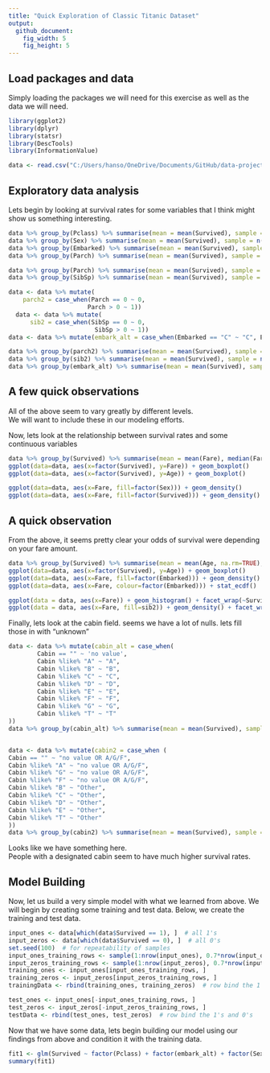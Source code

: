 ```yaml
---
title: "Quick Exploration of Classic Titanic Dataset"
output:
  github_document:
    fig_width: 5
    fig_height: 5
---
```



## Load packages and data
Simply loading the packages we will need for this exercise as well as the data we will need.

```r
library(ggplot2)
library(dplyr)
library(statsr)
library(DescTools)
library(InformationValue)

data <- read.csv("C:/Users/hanso/OneDrive/Documents/GitHub/data-projects/titanic/train.csv")
```


## Exploratory data analysis
Lets begin by looking at survival rates for some variables that I think might show us something interesting.

```r
data %>% group_by(Pclass) %>% summarise(mean = mean(Survived), sample = n())
data %>% group_by(Sex) %>% summarise(mean = mean(Survived), sample = n())
data %>% group_by(Embarked) %>% summarise(mean = mean(Survived), sample = n())
data %>% group_by(Parch) %>% summarise(mean = mean(Survived), sample = n())

data %>% group_by(Parch) %>% summarise(mean = mean(Survived), sample = n())
data %>% group_by(SibSp) %>% summarise(mean = mean(Survived), sample = n())

data <- data %>% mutate(
    parch2 = case_when(Parch == 0 ~ 0,
                      Parch > 0 ~ 1))
  data <- data %>% mutate(
      sib2 = case_when(SibSp == 0 ~ 0,
                        SibSp > 0 ~ 1))
data <- data %>% mutate(embark_alt = case_when(Embarked == "C" ~ "C", Embarked == "Q" ~ "Other", Embarked == "S" ~ "Other"))

data %>% group_by(parch2) %>% summarise(mean = mean(Survived), sample = n())
data %>% group_by(sib2) %>% summarise(mean = mean(Survived), sample = n())
data %>% group_by(embark_alt) %>% summarise(mean = mean(Survived), sample = n())
```

## A few quick observations
All of the above seem to vary greatly by different levels.  
We will want to include these in our modeling efforts.

Now, lets look at the relationship between survival rates and some continuous variables

```r
data %>% group_by(Survived) %>% summarise(mean = mean(Fare), median(Fare), iqr = IQR(Fare))
ggplot(data=data, aes(x=factor(Survived), y=Fare)) + geom_boxplot()
ggplot(data=data, aes(x=factor(Survived), y=Age)) + geom_boxplot()

ggplot(data=data, aes(x=Fare, fill=factor(Sex))) + geom_density()
ggplot(data=data, aes(x=Fare, fill=factor(Survived))) + geom_density() + facet_wrap(~ factor(Sex))
```

## A quick observation
From the above, it seems pretty clear your odds of survival were depending on your fare amount.


```r
data %>% group_by(Survived) %>% summarise(mean = mean(Age, na.rm=TRUE), median(Age,na.rm=TRUE), iqr = IQR(Age,na.rm=TRUE))
ggplot(data=data, aes(x=factor(Survived), y=Age)) + geom_boxplot()
ggplot(data=data, aes(x=Fare, fill=factor(Embarked))) + geom_density()
ggplot(data=data, aes(x=Fare, colour=factor(Embarked))) + stat_ecdf()

ggplot(data = data, aes(x=Fare)) + geom_histogram() + facet_wrap(~Survived)
ggplot(data = data, aes(x=Fare, fill=sib2)) + geom_density() + facet_wrap(~Survived)
```


Finally, lets look at the cabin field. seems we have a lot of nulls. lets fill those in with "unknown"

```r
data <- data %>% mutate(cabin_alt = case_when(
        Cabin == "" ~ 'no value',
        Cabin %like% "A" ~ "A",
        Cabin %like% "B" ~ "B",
        Cabin %like% "C" ~ "C",
        Cabin %like% "D" ~ "D",
        Cabin %like% "E" ~ "E",
        Cabin %like% "F" ~ "F",
        Cabin %like% "G" ~ "G",
        Cabin %like% "T" ~ "T"
))
data %>% group_by(cabin_alt) %>% summarise(mean = mean(Survived), sample = n())


data <- data %>% mutate(cabin2 = case_when (
Cabin == "" ~ "no value OR A/G/F",
Cabin %like% "A" ~ "no value OR A/G/F",
Cabin %like% "G" ~ "no value OR A/G/F",
Cabin %like% "F" ~ "no value OR A/G/F",
Cabin %like% "B" ~ "Other",
Cabin %like% "C" ~ "Other",
Cabin %like% "D" ~ "Other",
Cabin %like% "E" ~ "Other",
Cabin %like% "T" ~ "Other"
))
data %>% group_by(cabin2) %>% summarise(mean = mean(Survived), sample = n())
```

Looks like we have something here.  
People with a designated cabin seem to have much higher survival rates.

## Model Building
Now, let us build a very simple model with what we learned from above. We will begin by creating some training and test data.  Below, we create the training and test data.

```r
input_ones <- data[which(data$Survived == 1), ]  # all 1's
input_zeros <- data[which(data$Survived == 0), ]  # all 0's
set.seed(100)  # for repeatability of samples
input_ones_training_rows <- sample(1:nrow(input_ones), 0.7*nrow(input_ones))  # 1's for training
input_zeros_training_rows <- sample(1:nrow(input_zeros), 0.7*nrow(input_ones))  # 0's for training. Pick as many 0's as 1's
training_ones <- input_ones[input_ones_training_rows, ]
training_zeros <- input_zeros[input_zeros_training_rows, ]
trainingData <- rbind(training_ones, training_zeros)  # row bind the 1's and 0's

test_ones <- input_ones[-input_ones_training_rows, ]
test_zeros <- input_zeros[-input_zeros_training_rows, ]
testData <- rbind(test_ones, test_zeros)  # row bind the 1's and 0's
```

Now that we have some data, lets begin building our model using our findings from above and condition it with the training data.

```r
fit1 <- glm(Survived ~ factor(Pclass) + factor(embark_alt) + factor(Sex) + factor(cabin2) + Fare, data = trainingData, family = "binomial")
summary(fit1)
```
